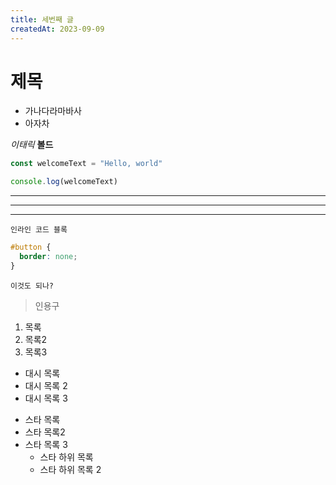 ```yaml
---
title: 세번째 글
createdAt: 2023-09-09
---
```


# 제목

- 가나다라마바사
- 아자차

_이태릭_
**볼드**

```javascript
const welcomeText = "Hello, world"

console.log(welcomeText)
```

---

---

---

`인라인 코드 블록`

```css
#button {
  border: none;
}
```

```
이것도 되나?
```

> 인용구

1. 목록
2. 목록2
3. 목록3

- 대시 목록
- 대시 목록 2
- 대시 목록 3

* 스타 목록
* 스타 목록2
* 스타 목록 3
  - 스타 하위 목록
  - 스타 하위 목록 2
